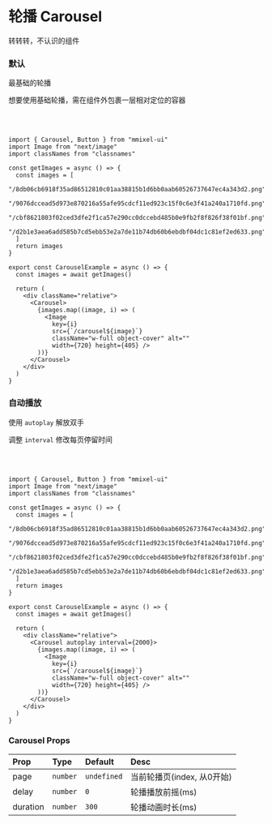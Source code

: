 
# 轮播 Carousel

转转转，不认识的组件

### 默认

最基础的轮播

<p className="text-red-500">想要使用基础轮播，需在组件外包裹一层相对定位的容器</p>

<br/>

<div className="relative">
  <Carousel>
    <Image
      src="/carousel/8db06cb6918f35ad86512810c01aa38815b1d6bb0aab60526737647ec4a343d2.png"
      className="w-full object-cover" alt=""
      width={720} height={405} />
    <Image
      src="/carousel/9076dccead5d973e870216a55afe95cdcf11ed923c15f0c6e3f41a240a1710fd.png"
      className="w-full object-cover" alt=""
      width={720} height={405} />
    <Image
      src="/carousel/cbf8621803f02ced3dfe2f1ca57e290cc0dccebd485b0e9fb2f8f826f38f01bf.png"
      className="w-full object-cover" alt=""
      width={720} height={405} />
    <Image
      src="/carousel/d2b1e3aea6add585b7cd5ebb53e2a7de11b74db60b6ebdbf04dc1c81ef2ed633.png"
      className="w-full object-cover" alt=""
      width={720} height={405} />
  </Carousel>
</div>

```tsx copy
import { Carousel, Button } from "mmixel-ui"
import Image from "next/image"
import classNames from "classnames"

const getImages = async () => {
  const images = [
    "/8db06cb6918f35ad86512810c01aa38815b1d6bb0aab60526737647ec4a343d2.png",
    "/9076dccead5d973e870216a55afe95cdcf11ed923c15f0c6e3f41a240a1710fd.png",
    "/cbf8621803f02ced3dfe2f1ca57e290cc0dccebd485b0e9fb2f8f826f38f01bf.png",
    "/d2b1e3aea6add585b7cd5ebb53e2a7de11b74db60b6ebdbf04dc1c81ef2ed633.png",
  ]
  return images
}

export const CarouselExample = async () => {
  const images = await getImages()

  return (
    <div className="relative">
      <Carousel>
        {images.map((image, i) => (
          <Image
            key={i}
            src={`/carousel${image}`}
            className="w-full object-cover" alt=""
            width={720} height={405} />
        ))}
      </Carousel>
    </div>
  )
}
```

### 自动播放

使用 `autoplay` 解放双手

调整 `interval` 修改每页停留时间

<br/>

<div className="relative">
  <Carousel autoplay interval={2000}>
    <Image
      src="/carousel/8db06cb6918f35ad86512810c01aa38815b1d6bb0aab60526737647ec4a343d2.png"
      className="w-full object-cover" alt=""
      width={720} height={405} />
    <Image
      src="/carousel/9076dccead5d973e870216a55afe95cdcf11ed923c15f0c6e3f41a240a1710fd.png"
      className="w-full object-cover" alt=""
      width={720} height={405} />
    <Image
      src="/carousel/cbf8621803f02ced3dfe2f1ca57e290cc0dccebd485b0e9fb2f8f826f38f01bf.png"
      className="w-full object-cover" alt=""
      width={720} height={405} />
    <Image
      src="/carousel/d2b1e3aea6add585b7cd5ebb53e2a7de11b74db60b6ebdbf04dc1c81ef2ed633.png"
      className="w-full object-cover" alt=""
      width={720} height={405} />
  </Carousel>
</div>

```tsx copy
import { Carousel, Button } from "mmixel-ui"
import Image from "next/image"
import classNames from "classnames"

const getImages = async () => {
  const images = [
    "/8db06cb6918f35ad86512810c01aa38815b1d6bb0aab60526737647ec4a343d2.png",
    "/9076dccead5d973e870216a55afe95cdcf11ed923c15f0c6e3f41a240a1710fd.png",
    "/cbf8621803f02ced3dfe2f1ca57e290cc0dccebd485b0e9fb2f8f826f38f01bf.png",
    "/d2b1e3aea6add585b7cd5ebb53e2a7de11b74db60b6ebdbf04dc1c81ef2ed633.png",
  ]
  return images
}

export const CarouselExample = async () => {
  const images = await getImages()

  return (
    <div className="relative">
      <Carousel autoplay interval={2000}>
        {images.map((image, i) => (
          <Image
            key={i}
            src={`/carousel${image}`}
            className="w-full object-cover" alt=""
            width={720} height={405} />
        ))}
      </Carousel>
    </div>
  )
}
```

### Carousel Props

| Prop     | Type     | Default     | Desc                       |
| :------- | :------- | :---------- | :------------------------- |
| page     | `number` | `undefined` | 当前轮播页(index, 从0开始) |
| delay    | `number` | `0`         | 轮播播放前摇(ms)           |
| duration | `number` | `300`       | 轮播动画时长(ms)           |
